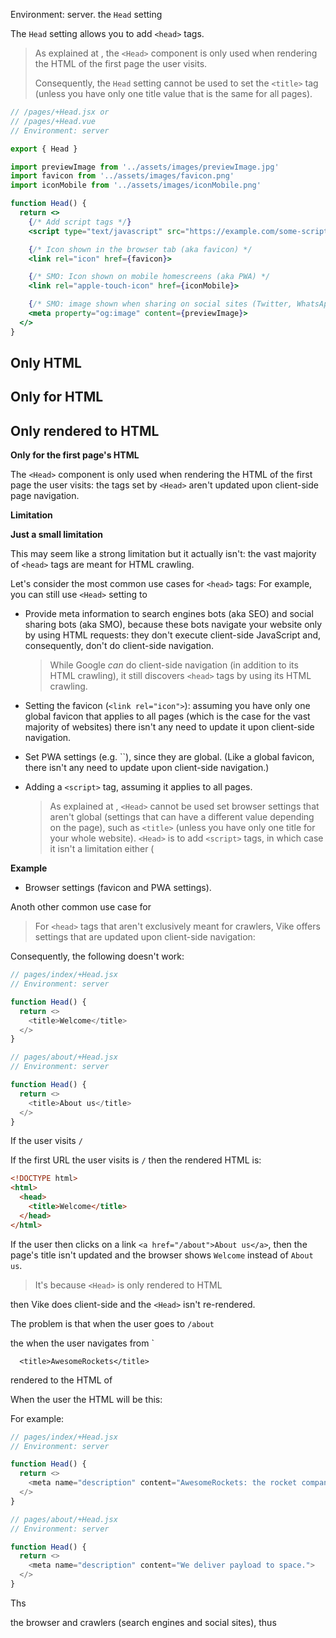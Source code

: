 

Environment: server.
<ImplementedBy noCustomGuide>the `Head` setting</ImplementedBy>

The `Head` setting allows you to add <Link href="/head">`<head>` tags</Link>.

> As explained at <Link href="#only-html" />, the `<Head>` component is only used when rendering the HTML of the first page the user visits.
>
> Consequently, the `Head` setting cannot be used to set the `<title>` tag (unless you have only one title value that is the same for all pages).

```jsx
// /pages/+Head.jsx or
// /pages/+Head.vue
// Environment: server

export { Head }

import previewImage from '../assets/images/previewImage.jpg'
import favicon from '../assets/images/favicon.png'
import iconMobile from '../assets/images/iconMobile.png'

function Head() {
  return <>
    {/* Add script tags */}
    <script type="text/javascript" src="https://example.com/some-script.js"></script>

    {/* Icon shown in the browser tab (aka favicon) */
    <link rel="icon" href={favicon}>

    {/* SMO: Icon shown on mobile homescreens (aka PWA) */
    <link rel="apple-touch-icon" href={iconMobile}>

    {/* SMO: image shown when sharing on social sites (Twitter, WhatsApp, ...) */}
    <meta property="og:image" content={previewImage}>
  </>
}
```

## Only HTML

## Only for HTML

## Only rendered to HTML

**Only for the first page's HTML**

The `<Head>` component is only used when rendering the HTML of the first page the user visits: the tags set by `<Head>` aren't updated upon <Link href="/client-routing">client-side page navigation</Link>.

**Limitation**

**Just a small limitation**

This may seem like a strong limitation but it actually isn't: the vast majority of `<head>` tags are meant for HTML crawling.

Let's consider the most common use cases for `<head>` tags:
For example, you can still use `<Head>` setting to

- Provide meta information to search engines bots (aka SEO) and social sharing bots (aka SMO), because these bots navigate your website only by using HTML requests: they don't execute client-side JavaScript and, consequently, don't do client-side navigation.
  > While Google *can* do client-side navigation (in addition to its HTML crawling), it still discovers `<head>` tags by using its HTML crawling.
- Setting the favicon (`<link rel="icon">`): assuming you have only one global favicon that applies to all pages (which is the case for the vast majority of websites) there isn't any need to update it upon client-side navigation.
- Set PWA settings (e.g. ``), since they are global. (Like a global favicon, there isn't any need to update upon client-side navigation.)
- Adding a `<script>` tag, assuming it applies to all pages.

  > As explained at <Link href="#only-html" />, `<Head>` cannot be used set browser settings that aren't global (settings that can have a different value depending on the page), such as `<title>` (unless you have only one title for your whole website). 
`<Head>` is to add `<script>` tags, in which case it isn't a limitation either (


**Example**

- Browser settings (favicon and PWA settings).

Anoth other common use case for

> For `<head>` tags that aren't exclusively meant for crawlers, Vike offers settings that are updated upon client-side navigation:


Consequently, the following doesn't work:

```js
// pages/index/+Head.jsx
// Environment: server

function Head() {
  return <>
    <title>Welcome</title>
  </>
}
```
```js
// pages/about/+Head.jsx
// Environment: server

function Head() {
  return <>
    <title>About us</title>
  </>
}
```

If the user visits `/`

If the first URL the user visits is `/` then the rendered HTML is:

```html
<!DOCTYPE html>
<html>
  <head>
    <title>Welcome</title>
  </head>
</html>
```

If the user then clicks on a link `<a href="/about">About us</a>`, then the page's title isn't updated and the browser shows `Welcome` instead of `About us`.



> It's because `<Head>` is only rendered to HTML


then Vike does client-side and the `<Head>` isn't re-rendered.

The problem is that when the user goes to `/about`


the   when the user navigates from `

```
  <title>AwesomeRockets</title>
```

rendered to the HTML of


When the user the HTML will be this:





For example:

```js
// pages/index/+Head.jsx
// Environment: server

function Head() {
  return <>
    <meta name="description" content="AwesomeRockets: the rocket company.">
  </>
}
```
```js
// pages/about/+Head.jsx
// Environment: server

function Head() {
  return <>
    <meta name="description" content="We deliver payload to space.">
  </>
}
```

Ths

the browser and crawlers (search engines and social sites), thus


